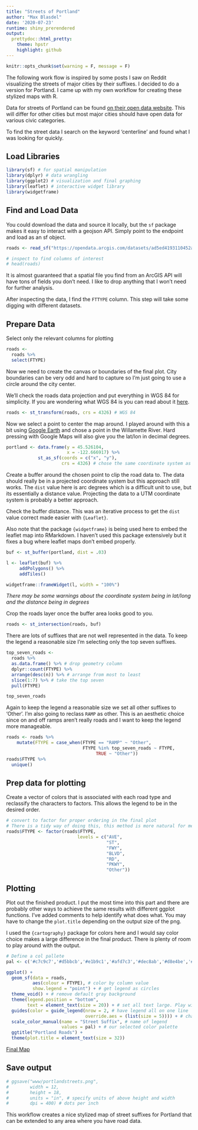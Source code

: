 ```yaml
---
title: "Streets of Portland"
author: "Max Blasdel"
date: '2020-07-23'
runtime: shiny_prerendered
output:
  prettydoc::html_pretty:
    theme: hpstr
    highlight: github
---
```


```r
knitr::opts_chunk$set(warning = F, message = F)
```

The following work flow is inspired by some posts I saw on Reddit visualizing the streets of major cities by their suffixes. I decided to do a version for Portland. I came up with my own workflow for creating these stylized maps with R.

Data for streets of Portland can be found [on their open data website](https://gis-pdx.opendata.arcgis.com/datasets/streets). This will differ for other cities but most major cities should have open data for various civic categories.

To find the street data I search on the keyword 'centerline' and found what I was looking for quickly.

## Load Libraries

```r
library(sf) # for spatial manipulation
library(dplyr) # data wrangling
library(ggplot2) # visualization and final graphing
library(leaflet) # interactive widget library
library(widgetframe)
```

## Find and Load Data

You could download the data and source it locally, but the `sf` package makes it easy to interact with a geojson API. Simply point to the endpoint and load as an sf object.

```r
roads <- read_sf("https://opendata.arcgis.com/datasets/ad5ed4193110452aac2d9485df3298e2_68.geojson")

# inspect to find columns of interest
# head(roads)
```

It is almost guaranteed that a spatial file you find from an ArcGIS API will have tons of fields you don't need. I like to drop anything that I won't need for further analysis. 

After inspecting the data, I find the `FTTYPE` column. This step will take some digging with different datasets.

## Prepare Data

Select only the relevant columns for plotting

```r
roads <-
  roads %>%
  select(FTYPE)
```

Now we need to create the canvas or boundaries of the final plot. City boundaries can be very odd and hard to capture so I'm just going to use a circle around the city center.

We'll check the roads data projection and put everything in WGS 84 for simplicity. If you are wondering what WGS 84 is you can read about it [here](https://en.wikipedia.org/wiki/World_Geodetic_System).

```r
roads <- st_transform(roads, crs = 4326) # WGS 84
```

Now we select a point to center the map around. I played around with this a bit using [Google Earth](https://earth.google.com/web/) and chose a point in the Willamette River. Hard pressing with Google Maps will also give you the lat/lon in decimal degrees. 

```r
portland <- data.frame(y = 45.526104, 
                       x = -122.666917) %>% 
            st_as_sf(coords = c("x", "y"), 
                     crs = 4326) # chose the same coordinate system as above
```

Create a buffer around the chosen point to clip the road data to. The data should really be in a projected coordinate system but this approach still works. The `dist` value here is arc degrees which is a difficult unit to use, but its essentially a distance value. Projecting the data to a UTM coordinate system is probably a better approach.

Check the buffer distance. This was an iterative process to get the `dist` value correct made easier with `{Leaflet}`.

Also note that the package `{widgetframe}` is being used here to embed the leaflet map into RMarkdown. I haven't used this package extensively but it fixes a bug where leaflet maps don't embed properly.
```r
buf <- st_buffer(portland, dist = .03)

l <- leaflet(buf) %>%
     addPolygons() %>% 
     addTiles()

widgetframe::frameWidget(l, width = "100%")
```
*There may be some warnings about the coordinate system being in lat/long and the distance being in degrees*

Crop the roads layer once the buffer area looks good to you.

```r
roads <- st_intersection(roads, buf) 
```

There are lots of suffixes that are not well represented in the data. To keep the legend a reasonable size I'm selecting only the top seven suffixes.

```r
top_seven_roads <-
  roads %>%
  as.data.frame() %>% # drop geometry column
  dplyr::count(FTYPE) %>%
  arrange(desc(n)) %>% # arrange from most to least
  slice(1:7) %>% # take the top seven
  pull(FTYPE)

top_seven_roads
```

Again to keep the legend a reasonable size we set all other suffixes to 'Other'. I'm also going to reclass `RAMP` as other. This is an aesthetic choice since on and off ramps aren't really roads and I want to keep the legend more manageable.

```r
roads <- roads %>%
    mutate(FTYPE = case_when(FTYPE == "RAMP" ~ "Other",
                             FTYPE %in% top_seven_roads ~ FTYPE,
                                  TRUE ~ "Other"))
roads$FTYPE %>%
  unique()
```

## Prep data for plotting

Create a vector of colors that is associated with each road type and reclassify the characters to factors. This allows the legend to be in the desired order.

```r
# convert to factor for proper ordering in the final plot
# There is a tidy way of doing this, this method is more natural for me
roads$FTYPE <- factor(roads$FTYPE,
                           levels = c("AVE",
                                      "ST",
                                      "FWY",
                                      "BLVD",
                                      "RD",
                                      "PKWY",
                                      "Other"))
```


## Plotting

Plot out the finished product. I put the most time into this part and there are probably other ways to achieve the same results with different ggplot functions. I've added comments to help identify what does what. You may have to change the `plot.title` depending on the output size of the png.

I used the `{cartography}` package for colors here and I would say color choice makes a large difference in the final product. There is plenty of room to play around with the output.

```r
# Define a col pallete
pal <- c('#c7c9c7','#d5bbcb','#e1b9c1','#afd7c3','#dec8ab','#d8e4be','#b3bea4')

ggplot() +
  geom_sf(data = roads,
          aes(colour = FTYPE), # color by column value
          show.legend = "point") + # get legend as circles
  theme_void() + # remove default gray background
  theme(legend.position = "bottom",
        text = element_text(size = 20)) + # set all text large. Play with this number based on desired img size
  guides(color = guide_legend(nrow = 2, # have legend all on one line
                              override.aes = (list(size = 5)))) + # change size of point symbols in legend
  scale_color_manual(name = "Street Suffix", # name of legend
                     values = pal) + # our selected color palette
  ggtitle("Portland Roads") +
  theme(plot.title = element_text(size = 32))
```

[Final Map](www/portlandstreets.png)

## Save output

```r
# ggsave("www/portlandstreets.png",
#        width = 12,
#        height = 18,
#        units = "in", # specify units of above height and width
#        dpi = 400) # dots per inch
```

This workflow creates a nice stylized map of street suffixes for Portland that can be extended to any area where you have road data.

